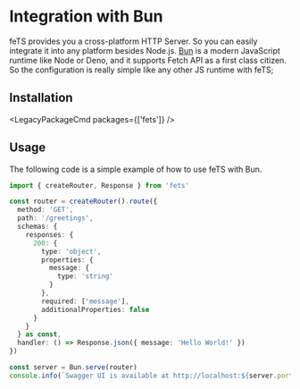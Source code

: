 # Integration with Bun

feTS provides you a cross-platform HTTP Server. So you can easily integrate it into any platform
besides Node.js. [Bun](https://bun.sh) is a modern JavaScript runtime like Node or Deno, and it
supports Fetch API as a first class citizen. So the configuration is really simple like any other JS
runtime with feTS;

## Installation

<LegacyPackageCmd packages={['fets']} />

## Usage

The following code is a simple example of how to use feTS with Bun.

```ts
import { createRouter, Response } from 'fets'

const router = createRouter().route({
  method: 'GET',
  path: '/greetings',
  schemas: {
    responses: {
      200: {
        type: 'object',
        properties: {
          message: {
            type: 'string'
          }
        },
        required: ['message'],
        additionalProperties: false
      }
    }
  } as const,
  handler: () => Response.json({ message: 'Hello World!' })
})

const server = Bun.serve(router)
console.info(`Swagger UI is available at http://localhost:${server.port}/docs`)
```
